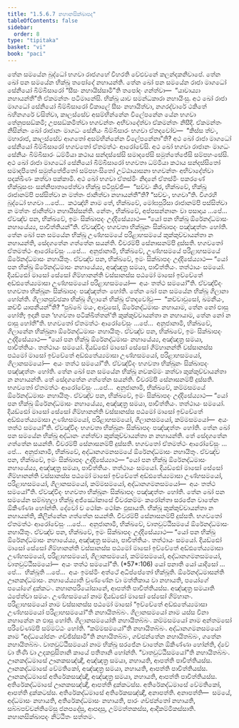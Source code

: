 ```yaml
---
title: "1.5.6.7 නහානසික්ඛාපද"
tableOfContents: false
sidebar:
  order: 8
type: "tipitaka"
basket: "vi"
book: "paci"
---
```



<DynamicBreadcrumb />

<Division number="357" book="paci">

<Paragraph number="1088" book="paci">
තේන සමයේන බුද්ධෝ භගවා රාජගහේ විහරති වේළුවනේ කලන්දකනිවාපේ. තේන ඛෝ පන සමයේන භික්ඛූ තපෝදේ නහායන්ති. තේන ඛෝ පන සමයේන රාජා මාගධෝ සේනියෝ බිම්බිසාරෝ “සීසං නහායිස්සාමී”ති තපෝදං ගන්ත්වා—  “යාවාය්‍යා නහායන්තී”ති ඒකමන්තං පටිමානේසි. භික්ඛූ යාව සමන්ධකාරා නහායිංසු. අථ ඛෝ රාජා මාගධෝ සේනියෝ බිම්බිසාරෝ විකාලේ සීසං නහායිත්වා, නගරද්වාරේ ථකිතේ බහිනගරේ වසිත්වා, කාලස්සේව අසම්භින්නේන විලේපනේන යේන භගවා තේනුපසඞ්කමි; උපසඞ්කමිත්වා භගවන්තං අභිවාදේත්වා ඒකමන්තං නිසීදි. ඒකමන්තං නිසින්නං ඛෝ රාජානං මාගධං සේනියං බිම්බිසාරං භගවා ඒතදවෝච—  “කිස්ස ත්වං, මහාරාජ, කාලස්සේව ආගතෝ අසම්භින්නේන විලේපනේනා”ති? අථ ඛෝ රාජා මාගධෝ සේනියෝ බිම්බිසාරෝ භගවතෝ ඒතමත්ථං ආරෝචේසි. අථ ඛෝ භගවා රාජානං මාගධං සේනියං බිම්බිසාරං ධම්මියා කථාය සන්දස්සේසි සමාදපේසි සමුත්තේජේසි සම්පහංසේසි. අථ ඛෝ රාජා මාගධෝ සේනියෝ බිම්බිසාරෝ භගවතා ධම්මියා කථාය සන්දස්සිතෝ සමාදපිතෝ සමුත්තේජිතෝ සම්පහංසිතෝ උට්ඨායාසනා භගවන්තං අභිවාදේත්වා පදක්ඛිණං කත්වා පක්කාමි.
</Paragraph>

<Paragraph number="1089" book="paci">
අථ ඛෝ භගවා ඒතස්මිං නිදානේ ඒතස්මිං පකරණේ භික්ඛුසංඝං සන්නිපාතාපේත්වා භික්ඛූ පටිපුච්ඡි—  “සච්චං කිර, භික්ඛවේ, භික්ඛූ රාජානම්පි පස්සිත්වා න මත්තං ජානිත්වා නහායන්තී”ති? “සච්චං, භගවා”ති. විගරහි බුද්ධෝ භගවා …පේ…  කථඤ්හි නාම තේ, භික්ඛවේ, මෝඝපුරිසා රාජානම්පි පස්සිත්වා න මත්තං ජානිත්වා නහායිස්සන්ති. නේතං, භික්ඛවේ, අප්පසන්නානං වා පසාදාය …පේ…  ඒවඤ්ච පන, භික්ඛවේ, ඉමං සික්ඛාපදං උද්දිසේය්‍යාථ—
</Paragraph>

<Paragraph number="1090" book="paci">
<Emphasis>“යෝ පන භික්ඛු ඕරේනද්ධමාසං නහායේය්‍ය, පාචිත්තියන්”</Emphasis>ති.
</Paragraph>

<Paragraph number="1091" book="paci">
ඒවඤ්චිදං භගවතා භික්ඛූනං සික්ඛාපදං පඤ්ඤත්තං හෝති.
</Paragraph>

</Division>
<Division number="358" book="paci">

<Paragraph number="1092" book="paci">
තේන ඛෝ පන සමයේන භික්ඛූ උණ්හසමයේ පරිළාහසමයේ කුක්කුච්චායන්තා න නහායන්ති, සේදගතේන ගත්තේන සයන්ති. චීවරම්පි සේනාසනම්පි දුස්සති. භගවතෝ ඒතමත්ථං ආරෝචේසුං …පේ…  අනුජානාමි, භික්ඛවේ, උණ්හසමයේ පරිළාහසමයේ ඕරේනද්ධමාසං නහායිතුං. ඒවඤ්ච පන, භික්ඛවේ, ඉමං සික්ඛාපදං උද්දිසේය්‍යාථ—
</Paragraph>

<Paragraph number="1093" book="paci">
<Emphasis>“යෝ පන භික්ඛු ඕරේනද්ධමාසං නහායේය්‍ය, අඤ්ඤත්‍ර සමයා, පාචිත්තියං. තත්ථායං සමයෝ. දියඩ්ඪෝ මාසෝ සේසෝ ගිම්හානන්ති වස්සානස්ස පඨමෝ මාසෝ ඉච්චේතේ අඩ්ඪතේය්‍යමාසා උණ්හසමයෝ පරිළාහසමයෝ—  අයං තත්ථ සමයෝ”</Emphasis>ති.
</Paragraph>

<Paragraph number="1094" book="paci">
ඒවඤ්චිදං භගවතා භික්ඛූනං සික්ඛාපදං පඤ්ඤත්තං හෝති.
</Paragraph>

</Division>
<Division number="359" book="paci">

<Paragraph number="1095" book="paci">
තේන ඛෝ පන සමයේන භික්ඛූ ගිලානා හෝන්ති. ගිලානපුච්ඡකා භික්ඛූ ගිලානේ භික්ඛූ ඒතදවෝචුං—  “කච්චාවුසෝ, ඛමනීයං, කච්චි යාපනීයන්”ති? “පුබ්බේ මයං, ආවුසෝ, ඕරේනද්ධමාසං නහායාම, තේන නෝ ඵාසු හෝති; ඉදානි පන ‘භගවතා පටික්ඛිත්තන්’ති කුක්කුච්චායන්තා න නහායාම, තේන නෝ න ඵාසු හෝතී”ති. භගවතෝ ඒතමත්ථං ආරෝචේසුං …පේ…  අනුජානාමි, භික්ඛවේ, ගිලානේන භික්ඛුනා ඕරේනද්ධමාසං නහායිතුං. ඒවඤ්ච පන, භික්ඛවේ, ඉමං සික්ඛාපදං උද්දිසේය්‍යාථ—
</Paragraph>

<Paragraph number="1096" book="paci">
<Emphasis>“යෝ පන භික්ඛු ඕරේනද්ධමාසං නහායේය්‍ය, අඤ්ඤත්‍ර සමයා, පාචිත්තියං. තත්ථායං සමයෝ. දියඩ්ඪෝ මාසෝ සේසෝ ගිම්හානන්ති වස්සානස්ස පඨමෝ මාසෝ ඉච්චේතේ අඩ්ඪතේය්‍යමාසා උණ්හසමයෝ, පරිළාහසමයෝ, ගිලානසමයෝ—  අයං තත්ථ සමයෝ”</Emphasis>ති.
</Paragraph>

<Paragraph number="1097" book="paci">
ඒවඤ්චිදං භගවතා භික්ඛූනං සික්ඛාපදං පඤ්ඤත්තං හෝති.
</Paragraph>

</Division>
<Division number="360" book="paci">

<Paragraph number="1098" book="paci">
තේන ඛෝ පන සමයේන භික්ඛූ නවකම්මං කත්වා කුක්කුච්චායන්තා න නහායන්ති. තේ සේදගතේන ගත්තේන සයන්ති. චීවරම්පි සේනාසනම්පි දුස්සති. භගවතෝ ඒතමත්ථං ආරෝචේසුං …පේ…  අනුජානාමි, භික්ඛවේ, කම්මසමයේ ඕරේනද්ධමාසං නහායිතුං. ඒවඤ්ච පන, භික්ඛවේ, ඉමං සික්ඛාපදං උද්දිසේය්‍යාථ—
</Paragraph>

<Paragraph number="1099" book="paci">
<Emphasis>“යෝ පන භික්ඛු ඕරේනද්ධමාසං නහායේය්‍ය, අඤ්ඤත්‍ර සමයා, පාචිත්තියං. තත්ථායං සමයෝ. දියඩ්ඪෝ මාසෝ සේසෝ ගිම්හානන්ති වස්සානස්ස පඨමෝ මාසෝ ඉච්චේතේ අඩ්ඪතේය්‍යමාසා උණ්හසමයෝ, පරිළාහසමයෝ, ගිලානසමයෝ, කම්මසමයෝ—  අයං තත්ථ සමයෝ”</Emphasis>ති.
</Paragraph>

<Paragraph number="1100" book="paci">
ඒවඤ්චිදං භගවතා භික්ඛූනං සික්ඛාපදං පඤ්ඤත්තං හෝති.
</Paragraph>

</Division>
<Division number="361" book="paci">

<Paragraph number="1101" book="paci">
තේන ඛෝ පන සමයේන භික්ඛූ අද්ධානං ගන්ත්වා කුක්කුච්චායන්තා න නහායන්ති. තේ සේදගතේන ගත්තේන සයන්ති. චීවරම්පි සේනාසනම්පි දුස්සති. භගවතෝ ඒතමත්ථං ආරෝචේසුං …පේ…  අනුජානාමි, භික්ඛවේ, අද්ධානගමනසමයේ ඕරේනද්ධමාසං නහායිතුං. ඒවඤ්ච පන, භික්ඛවේ, ඉමං සික්ඛාපදං උද්දිසේය්‍යාථ—
</Paragraph>

<Paragraph number="1102" book="paci">
<Emphasis>“යෝ පන භික්ඛු ඕරේනද්ධමාසං නහායේය්‍ය, අඤ්ඤත්‍ර සමයා, පාචිත්තියං. තත්ථායං සමයෝ. දියඩ්ඪෝ මාසෝ සේසෝ ගිම්හානන්ති වස්සානස්ස පඨමෝ මාසෝ ඉච්චේතේ අඩ්ඪතේය්‍යමාසා උණ්හසමයෝ, පරිළාහසමයෝ, ගිලානසමයෝ, කම්මසමයෝ, අද්ධානගමනසමයෝ—  අයං තත්ථ සමයෝ”</Emphasis>ති.
</Paragraph>

<Paragraph number="1103" book="paci">
ඒවඤ්චිදං භගවතා භික්ඛූනං සික්ඛාපදං පඤ්ඤත්තං හෝති.
</Paragraph>

</Division>
<Division number="362" book="paci">

<Paragraph number="1104" book="paci">
තේන ඛෝ පන සමයේන සම්බහුලා භික්ඛූ අජ්ඣෝකාසේ චීවරකම්මං කරෝන්තා සරජේන වාතේන ඕකිණ්ණා හෝන්ති. දේවෝ ච ථෝකං ථෝකං ඵුසායති. භික්ඛූ කුක්කුච්චායන්තා න නහායන්ති, කිලින්නේන ගත්තේන සයන්ති. චීවරම්පි සේනාසනම්පි දුස්සති. භගවතෝ ඒතමත්ථං ආරෝචේසුං …පේ…  අනුජානාමි, භික්ඛවේ, වාතවුට්ඨිසමයේ ඕරේනද්ධමාසං නහායිතුං. ඒවඤ්ච පන, භික්ඛවේ, ඉමං සික්ඛාපදං උද්දිසේය්‍යාථ—
</Paragraph>

</Division>
<Division number="363" book="paci">

<Paragraph number="1105" book="paci">
<Emphasis>“යෝ පන භික්ඛු ඕරේනද්ධමාසං නහායේය්‍ය, අඤ්ඤත්‍ර සමයා, පාචිත්තියං. තත්ථායං සමයෝ. දියඩ්ඪෝ මාසෝ සේසෝ ගිම්හානන්ති වස්සානස්ස පඨමෝ මාසෝ ඉච්චේතේ අඩ්ඪතේය්‍යමාසා උණ්හසමයෝ, පරිළාහසමයෝ, ගිලානසමයෝ, කම්මසමයෝ, අද්ධානගමනසමයෝ, වාතවුට්ඨිසමයෝ—  අයං තත්ථ සමයෝ”</Emphasis>ති. (*57*:<Emphasis>106</Emphasis>)
</Paragraph>

</Division>
<Division number="364" book="paci">

<Paragraph number="1106" book="paci">
<Emphasis>යෝ පනා</Emphasis>ති යෝ යාදිසෝ …පේ…  <Emphasis>භික්ඛූ</Emphasis>ති …පේ…  අයං ඉමස්මිං අත්ථේ අධිප්පේතෝ භික්ඛූති.
</Paragraph>

<Paragraph number="1107" book="paci">
<Emphasis>ඕරේනද්ධමාසන්</Emphasis>ති ඌනකද්ධමාසං.
</Paragraph>

<Paragraph number="1108" book="paci">
<Emphasis>නහායේය්‍යා</Emphasis>ති චුණ්ණේන වා මත්තිකාය වා නහායති, පයෝගේ පයෝගේ දුක්කටං. නහානපරියෝසානේ, ආපත්ති පාචිත්තියස්ස.
</Paragraph>

<Paragraph number="1109" book="paci">
<Emphasis>අඤ්ඤත්‍ර සමයා</Emphasis>ති ඨපේත්වා සමයං.
</Paragraph>

<Paragraph number="1110" book="paci">
<Emphasis>උණ්හසමයෝ</Emphasis> නාම දියඩ්ඪෝ මාසෝ සේසෝ ගිම්හානං. <Emphasis>පරිළාහසමයෝ</Emphasis> නාම වස්සානස්ස පඨමෝ මාසෝ “ඉච්චේතේ අඩ්ඪතේය්‍යමාසා උණ්හසමයෝ පරිළාහසමයෝ”ති නහායිතබ්බං.
</Paragraph>

<Paragraph number="1111" book="paci">
<Emphasis>ගිලානසමයෝ</Emphasis> නාම යස්ස විනා නහානේන න ඵාසු හෝති. ගිලානසමයෝති නහායිතබ්බං.
</Paragraph>

<Paragraph number="1112" book="paci">
<Emphasis>කම්මසමයෝ</Emphasis> නාම අන්තමසෝ පරිවේණම්පි සම්මට්ඨං හෝති. “කම්මසමයෝ”ති නහායිතබ්බං.
</Paragraph>

<Paragraph number="1113" book="paci">
<Emphasis>අද්ධානගමනසමයෝ</Emphasis> නාම “අද්ධයෝජනං ගච්ඡිස්සාමී”ති නහායිතබ්බං, ගච්ඡන්තේන නහායිතබ්බං, ගතේන නහායිතබ්බං.
</Paragraph>

<Paragraph number="1114" book="paci">
<Emphasis>වාතවුට්ඨිසමයෝ</Emphasis> නාම භික්ඛූ සරජේන වාතේන ඕකිණ්ණා හෝන්ති, ද්වේ වා තීණි වා උදකඵුසිතානි කායේ පතිතානි හෝන්ති. “වාතවුට්ඨිසමයෝ”ති නහායිතබ්බං.
</Paragraph>

</Division>
<Division number="365" book="paci">

<Paragraph number="1115" book="paci">
ඌනකද්ධමාසේ ඌනකසඤ්ඤී, අඤ්ඤත්‍ර සමයා, නහායති, ආපත්ති පාචිත්තියස්ස. ඌනකද්ධමාසේ වේමතිකෝ, අඤ්ඤත්‍ර සමයා, නහායති, ආපත්ති පාචිත්තියස්ස. ඌනකද්ධමාසේ අතිරේකසඤ්ඤී, අඤ්ඤත්‍ර සමයා, නහායති, ආපත්ති පාචිත්තියස්ස.
</Paragraph>

<Paragraph number="1116" book="paci">
අතිරේකද්ධමාසේ ඌනකසඤ්ඤී, ආපත්ති දුක්කටස්ස. අතිරේකද්ධමාසේ වේමතිකෝ, ආපත්ති දුක්කටස්ස. අතිරේකද්ධමාසේ අතිරේකසඤ්ඤී, අනාපත්ති.
</Paragraph>

</Division>
<Division number="366" book="paci">

<Paragraph number="1117" book="paci">
අනාපත්ති—  සමයේ, අද්ධමාසං නහායති, අතිරේකද්ධමාසං නහායති, පාරං ගච්ඡන්තෝ නහායති, සබ්බපච්චන්තිමේසු ජනපදේසු, ආපදාසු, උම්මත්තකස්ස, ආදිකම්මිකස්සාති.

</Paragraph>
</Division>

<Paragraph number="1118" type="center" book="paci">
නහානසික්ඛාපදං නිට්ඨිතං සත්තමං.
</Paragraph>